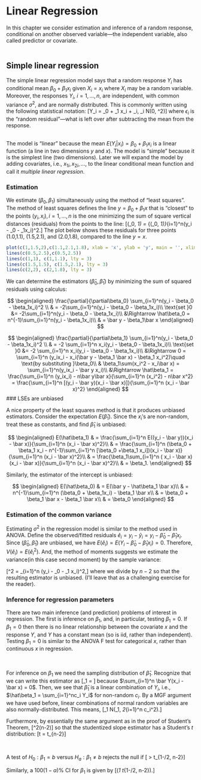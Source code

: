 # Linear Regression

In this chapter we consider estimation and inference of a random response, conditional on another observed variable---the independent variable, also called predictor or covariate.  <br><br>

## Simple linear regression

The simple linear regression model says that a random response $Y_i$ has conditional mean $\beta_0 + \beta_1 x_i$ given $X_i = x_i$ where $X_i$ may be a random variable.  Moreover, the responses $Y_i$, $i = 1, \ldots, n$, are independent, with common variance $\sigma^2$, and are normally distributed.  This is commonly written using the following statistical notation:
\[Y_i = \beta_0 + \beta_1 x_i + \epsilon_i, \quad \epsilon_i\stackrel{iid}{\sim} N(0, \sigma^2)\]
where $\epsilon_i$ is the "random residual"---what is left over after subtracting the mean from the response.  <br><br>

The model is "linear" because the mean $E(Y_i|x_i) = \beta_0 + \beta_1 x_i$ is a linear function (a line in two dimensions $y$ and $x$).  The model is "simple" because it is the simplest line (two dimensions).  Later we will expand the model by adding covariates, i.e., $x_{1i}, x_{2i}, \ldots$, to the linear conditional mean function and call it *multiple linear regression*.

### Estimation

We estimate $(\beta_0, \beta_1)$ simultaneously using the method of "least squares".  The method of least squares defines the line $y = \beta_0 + \beta_1 x$ that is "closest" to the points $(y_i, x_i), i=1, \ldots, n$ is the one minimizing the sum of square vertical distances (residuals) from the points to the line:
\[(\hat\beta_0, \hat\beta_1) = \arg\min_{(\beta_0, \beta_1)}\sum_{i=1}^n(y_i - \beta_0 - \beta_1x_i)^2.\]
The plot below shows these residuals for three points (1.0,1.1), (1.5,2.1), and (2.0,1.8), compared to the line $y=x$.

```r
plot(c(1,1.5,2),c(1.1,2.1,1.8), xlab = 'x', ylab = 'y', main = '', xlim = c(0.5,2.5), ylim = c(0,3))
lines(c(0.5,2.5),c(0.5,2.5))
lines(c(1,1), c(1,1.1), lty = 3)
lines(c(1.5,1.5), c(1.5,2.1), lty = 3)
lines(c(2,2), c(2,1.8), lty = 3)
```

We can determine the estimators $(\hat\beta_0, \hat\beta_1)$ by minimizing the sum of squared residuals using calculus:

$$
\begin{aligned}
\frac{\partial}{\partial\beta_0} \sum_{i=1}^n(y_i - \beta_0 - \beta_1x_i)^2 \\
& = -2\sum_{i=1}^n(y_i - \beta_0 - \beta_1x_i)\\
\text{set  }0 &= -2\sum_{i=1}^n(y_i - \beta_0 - \beta_1x_i)\\
&\Rightarrow \hat\beta_0 = n^{-1}\sum_{i=1}^n(y_i - \beta_1x_i)\\
& = \bar y - \beta_1\bar x
\end{aligned}
$$

$$
\begin{aligned}
\frac{\partial}{\partial\beta_1} \sum_{i=1}^n(y_i - \beta_0 - \beta_1x_i)^2 \\
& = -2 \sum_{i=1}^n x_i(y_i - \beta_0 - \beta_1x_i)\\
\text{set  }0 &= -2 \sum_{i=1}^n x_i(y_i - \beta_0 - \beta_1x_i)\\
&\Rightarrow 0 = \sum_{i=1}^n (y_ix_i - x_i(\bar y - \beta_1 \bar x) - \beta_1 x_i^2)\quad \text{by substituting }\beta_0\\
& \beta_1\sum(x_i^2 - x_i\bar x) = \sum_{i=1}^n(y_ix_i - \bar y x_i)\\
&\Rightarrow \hat\beta_1 = \frac{\sum_{i=1}^n (y_ix_i) - n\bar y\bar x}{\sum_{i=1}^n 
(x_i^2) - n\bar x^2} = \frac{\sum_{i=1}^n [(y_i - \bar y)(x_i - \bar x)]}{\sum_{i=1}^n (x_i - \bar x)^2}
\end{aligned}
$$
### LSEs are unbiased

A nice property of the least squares method is that it produces unbiased estimators.  Consider the expectation $E(\hat\beta_1)$.  Since the $x_i'$s are non-random, treat these as constants, and find $\hat\beta_1$ is unbiased:

$$
\begin{aligned}
E(\hat\beta_1) & = \frac{\sum_{i=1}^n E((y_i - \bar y))(x_i - \bar x)}{\sum_{i=1}^n (x_i - \bar x)^2}\\
& = \frac{\sum_{i=1}^n (\beta_0 + \beta_1 x_i - n^{-1}\sum_{i=1}^n [\beta_0 +\beta_1 x_i])(x_i - \bar x)}{\sum_{i=1}^n (x_i - \bar x)^2}\\
& = \frac{\beta_1\sum_{i=1}^n ( x_i - \bar x)(x_i - \bar x)}{\sum_{i=1}^n (x_i - \bar x)^2}\\
& = \beta_1.
\end{aligned}
$$

Similarly, the estimator of the intercept is unbiased:

$$
\begin{aligned}
E(\hat\beta_0) & = E(\bar y - \hat\beta_1 \bar x)\\
& = n^{-1}\sum_{i=1}^n (\beta_0 + \beta_1x_i) - \beta_1 \bar x\\
& = \beta_0 + \beta_1 \bar x - \beta_1 \bar x\\
& = \beta_0
\end{aligned}
$$

### Estimation of the common variance

Estimating $\sigma^2$ in the regression model is similar to the method used in ANOVA.  Define the observed/fitted residuals $\hat e_i = y_i - \hat y_i = y_i - \hat\beta_0 - \hat\beta_1 x_i$.  Since $(\hat\beta_0, \hat\beta_1)$ are unbiased, we have $E(\hat e_i) = E(Y_i - \hat\beta_0 - \hat\beta_1 x_i) = 0$.  Therefore, $V(\hat e_i) = E(\hat e_i ^2)$.  And, the method of moments suggests we estimate the variance(in this case second moment) by the sample variance:

\[\hat\sigma^2 = \frac{1}{n-2}\sum_{i=1}^n (y_i - \hat\beta_0 - \hat\beta_1 x_i)^2,\]
where we divide by $n-2$ so that the resulting estimator is unbiased.  (I'll leave that as a challenging exercise for the reader).

### Inference for regression parameters

There are two main inference (and prediction) problems of interest in regression.  The first is inference on $\beta_1$, and, in particular, testing $\beta_1 = 0$.  If $\beta_1=0$ then there is no linear relationship between the covariate $x$ and the response $Y$, and $Y$ has a constant mean (so is iid, rather than independent).  Testing $\beta_1=0$ is similar to the ANOVA F test for categorical $x$, rather than continuous $x$ in regression.   
<br><br>

For inference on $\beta_1$ we need the sampling distribution of $\hat\beta_1$.  Recognize that we can write this estimator as 
\[\hat\beta_1 = \frac{\sum_{i=1}^n Y_i(x_i - \bar x)}{\sum_{i=1}^n (x_i - \bar x)^2}\] because $\sum_{i=1}^n \bar Y(x_i - \bar x) = 0$.  Then, we see that $\hat\beta_1$ is a linear combination of $Y_i$, i.e., $\hat\beta_1 = \sum_{i=1}^nc_i Y_i$ for non-random $c_i$.  By a MGF argument we have used before, linear combinations of normal random variables are also normally-distributed.  This means, 
\[\hat\beta_1 \sim N\left(\beta_1, \sigma_2\sum_{i=1}^n c_i^2\right).\]

Furthermore, by essentially the same argument as in the proof of Student's Theorem,
\[\frac{(n-2)\hat\sigma^2}{\sigma^2}\sim \chi^2(n-2)\]
so that the studentized slope estimator has a Student's $t$ distribution:
\[t = \frac{\hat\beta_1 - \beta_1}{\sqrt{\hat\sigma^2 \left[\sum_{i=1}^n (x_i - \bar x)^2\right]^{-1}}}\sim t_{n-2}\]

<br>

A test of $H_0:\beta_1 = b$ versus $H_a:\beta_1 \ne b$ rejects the null if
\[\frac{|\hat\beta_1 - b|}{\sqrt{\hat\sigma^2 \left[\sum_{i=1}^n (x_i - \bar x)^2\right]^{-1}}} > t_{1-\alpha/2, n-2}\]

Similarly, a $100(1-\alpha)\%$ CI for $\beta_1$ is given by 
\[\left(\hat\beta_1 \pm t_{1-\alpha/2, n-2}\sqrt{\hat\sigma^2 \left[\sum_{i=1}^n (x_i - \bar x)^2\right]^{-1}}\right).\]

















